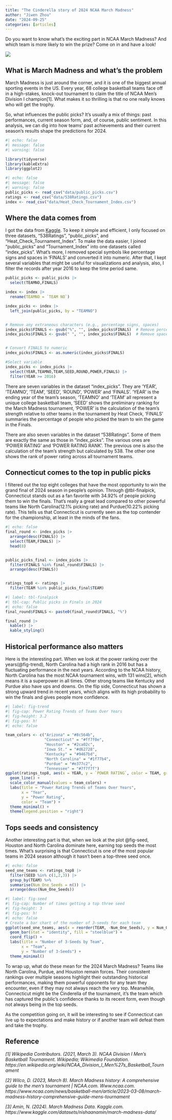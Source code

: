 ```yaml
---
title: "The Cinderella story of 2024 NCAA March Madness"
author: "Jiwen Zhou"
date: "2024-09-25"
categories: [articles]
---
```


Do you want to know what's the exciting part in NCAA March Madness? And which team is more likely to win the prize? Come on in and have a look!

![](March_Madness.png)


## What is March Madness and what's the problem
March Madness is just around the corner, and it is one of the biggest annual sporting events in the US. Every year, 68 college basketball teams face off in a high-stakes, knock-out tournament to claim the title of NCAA Men’s Division I champion[1]. What makes it so thrilling is that no one really knows who will get the trophy.

So, what influences the public picks? It’s usually a mix of things: past performances, current season form, and, of course, public sentiment. In this analysis, we can dig into how teams' past achievements and their current season's results shape the predictions for 2024.


```r
#| echo: false
#| message: false
#| warning: false

library(tidyverse)
library(kableExtra)
library(ggplot2)
```


```r
#| echo: false
#| message: false
#| warning: false
public_picks <- read_csv("data/public_picks.csv")
ratings <- read_csv("data/538Ratings.csv")
index <- read_csv("data/Heat_Check_Tournament_Index.csv")
```

## Where the data comes from

I got the data from [Kaggle](https://www.kaggle.com/datasets/nishaanamin/march-madness-data/). To keep it simple and efficient, I only focused on three datasets, "538Ratings", "public_picks", and "Heat_Check_Tournament_Index". To make the data easier, I joined "public_picks" and "Tournament_Index" into one datasets called "index_picks". What's more, I removed special symbols like percentage signs and spaces in 'FINALS' and converted it into numeric. After that, I kept several variables that might be useful for visualizations and analysis, also, I filter the records after year 2016 to keep the time period same. 


```r
public_picks <- public_picks |>
  select(TEAMNO,FINALS)

index <- index |>
  rename(TEAMNO = `TEAM NO`)

index_picks <- index |>
  left_join(public_picks, by = "TEAMNO")


# Remove any extraneous characters (e.g., percentage signs, spaces)
index_picks$FINALS <- gsub("%", "", index_picks$FINALS)  # Remove percentage signs
index_picks$FINALS <- gsub(" ", "", index_picks$FINALS)  # Remove spaces


# Convert FINALS to numeric
index_picks$FINALS <- as.numeric(index_picks$FINALS)

#Select variable
index_picks <- index_picks |>
  select(YEAR,TEAMNO,TEAM,SEED,ROUND,POWER,FINALS) |>
  filter(YEAR >= 2016)
```

There are seven variables in the dataset "index_picks". They are 'YEAR', 'TEAMNO', 'TEAM', 'SEED', 'ROUND', 'POWER' and 'FINALS'. 'YEAR' is the ending year of the team's season, 'TEAMNO' and 'TEAM' all represent a unique college basketball team, 'SEED' shows the preliminary ranking for the March Madness tournament, 'POWER' is the calculation of the team's strength relative to other teams in the tournament by Heat Check, 'FINALS' summaries the percentage of people who picked the team to win the game in the Finals. 

There are also seven variables in the dataset "538Ratings". Some of them are exactly the same as those in "index_picks". The various ones are 'POWER RATING' and 'POWER RATING RANK'. The previous one is also the calculation of the team's strength but calculated by 538. The other one shows the rank of power rating across all tournament teams.

## Connecticut comes to the top in public picks

I filtered out the top eight colleges that have the most opportunity to win the grand final of 2024 season in people's opinion. Through @tbl-finalpick, Connecticut stands out as a fan favorite with 34.92% of people picking them to win the finals. That's really a great lead compared to other powerful teams like North Carolina(12.1% picking rate) and Purdue(10.22% picking rate). This tells us that Connecticut is currently seen as the top contender for the championship, at least in the minds of the fans. 


```r
#| echo: false
final_round <- index_picks |>
  arrange(desc(FINALS)) |>
  select(TEAM,FINALS) |>
  head(8)


public_picks_final <- index_picks |>
  filter(FINALS %in% final_round$FINALS) |>
  arrange(desc(FINALS))


ratings_top8 <- ratings |>
  filter(TEAM %in% public_picks_final$TEAM)
```

```r
#| label: tbl-finalpick
#| tbl-cap: Public picks in Finals in 2024
#| echo: false
final_round$FINALS <- paste0(final_round$FINALS, "%")

final_round |>
  kable() |>
  kable_styling()
```


## Historical performance also matters

Here is the interesting part. When we look at the power ranking over the years(@fig-trend), North Carolina had a high rank in 2016 but has a fluctuating performance in the next years. According to the NCAA history, North Carolina has the most NCAA tournament wins, with 131 wins[2], which means it is a superpower in all times. Other strong teams like Kentucky and Purdue also have ups and downs. On the flip side, Connecticut has shown a strong upward trend in recent years, which aligns with its high probability to win the finals and gives people more confidence.

```r
#| label: fig-trend
#| fig-cap: Power Rating Trends of Teams Over Years
#| fig-height: 3.2
#| fig-pos: h!
#| echo: false

team_colors <- c("Arizona" = "#8c564b", 
                 "Connecticut" = "#ff7f0e", 
                 "Houston" = "#2ca02c", 
                 "Iowa St." = "#d62728", 
                 "Kentucky" = "#9467bd", 
                 "North Carolina" = "#1f77b4", 
                 "Purdue" = "#e377c2", 
                 "Tennessee" = "#7f7f7f")
ggplot(ratings_top8, aes(x = YEAR, y = `POWER RATING`, color = TEAM, group = TEAM)) +
  geom_line() +
  scale_color_manual(values = team_colors) +
  labs(title = "Power Rating Trends of Teams Over Years",
       x = "Year",
       y = "Power Rating",
       color = "Team") +
  theme_minimal() +
  theme(legend.position = "right")
```

## Tops seeds and consistency

Another interesting part is that, when we look at the plot @fig-seed, Houston and North Carolina dominate here, earning top seeds the most times. What's surprising is that Connecticut is one of the most popular teams in 2024 season although it hasn't been a top-three seed once.


```r
#| echo: false
seed_one_teams <- ratings_top8 |> 
  filter(SEED %in% c(1,2,3)) |>
  group_by(TEAM) %>%
  summarise(Num_One_Seeds = n()) |>
  arrange(desc(Num_One_Seeds))
```
```r
#| label: fig-seed
#| fig-cap: Number of times getting a top three seed
#| fig-height: 3
#| fig-pos: h!
#| echo: false
# Create a bar chart of the number of 3-seeds for each team
ggplot(seed_one_teams, aes(x = reorder(TEAM, -Num_One_Seeds), y = Num_One_Seeds)) +
  geom_bar(stat = "identity", fill = "steelblue") +
  coord_flip() +
  labs(title = "Number of 3-Seeds by Team",
       x = "Team",
       y = "Number of 3-Seeds") +
  theme_minimal()

```

To wrap up, what do these mean for the 2024 March Madness? Teams like North Carolina, Purdue, and Houston remain forces. Their consistent rankings over multiple seasons highlight their outstanding historical performances, making them powerful opponents for any team they encounter, even if they may not always reach the very top. Meanwhile, Connecticut might be the Cinderella of the tournament, it's the team which has captured the public’s confidence thanks to its recent form, even though not always being in the top seeds.

As the competition going on, it will be interesting to see if Connecticut can live up to expectations and make history or if another team will defeat them and take the trophy.


## Reference

*[1] Wikipedia Contributors. (2021, March 3). NCAA Division I Men’s Basketball Tournament. Wikipedia; Wikimedia Foundation. https://en.wikipedia.org/wiki/NCAA_Division_I_Men%27s_Basketball_Tournament*

*[2] Wilco, D. (2023, March 8). March Madness history: A comprehensive guide to the men’s tournament | NCAA.com. Www.ncaa.com. https://www.ncaa.com/news/basketball-men/article/2023-03-08/march-madness-history-comprehensive-guide-mens-tournament*

*[3] Amin, N. (2024). March Madness Data. Kaggle.com. https://www.kaggle.com/datasets/nishaanamin/march-madness-data/*
